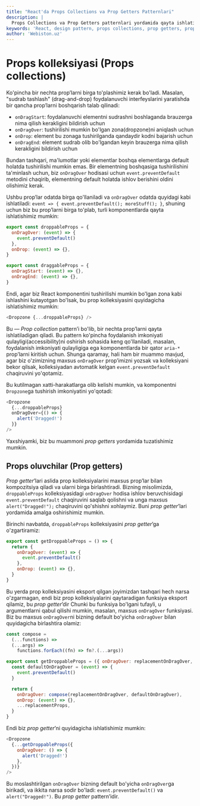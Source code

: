```yaml
---
title: "React'da Props Collections va Prop Getters Patternlari"
description: |
  Props Collections va Prop Getters patternlari yordamida qayta ishlatiladigan va moslashuvchan komponentlar yarating. Prop'larni guruhlash va birlashtirishni o'rganing.
keywords: 'React, design pattern, props collections, prop getters, props, drag-and-drop, compose, qayta ishlatish, webiston'
author: 'Webiston.uz'
---
```


# Props kolleksiyasi (Props collections)

Ko'pincha bir nechta prop’larni birga to'plashimiz kerak bo'ladi. Masalan, "sudrab tashlash" (drag-and-drop) foydalanuvchi interfeyslarini yaratishda bir qancha prop’larni boshqarish talab qilinadi:

- `onDragStart`: foydalanuvchi elementni sudrashni boshlaganda brauzerga nima qilish kerakligini bildirish uchun
- `onDragOver`: tushirilishi mumkin bo'lgan zona(dropzone)ni aniqlash uchun
- `onDrop`: element bu zonaga tushirilganda qandaydir kodni bajarish uchun
- `onDragEnd`: element sudrab olib bo'lgandan keyin brauzerga nima qilish kerakligini bildirish uchun

Bundan tashqari, ma'lumotlar yoki elementlar boshqa elementlarga default holatda tushirilishi mumkin emas. Bir elementning boshqasiga tushirilishini ta'minlash uchun, biz `onDragOver` hodisasi uchun `event.preventDefault` metodini chaqirib, elementning default holatda ishlov berishini oldini olishimiz kerak.

Ushbu prop’lar odatda birga qo'llaniladi va `onDragOver` odatda quyidagi kabi ishlatiladi: `event => { event.preventDefault(); moreStuff(); }`, shuning uchun biz bu prop’larni birga to'plab, turli komponentlarda qayta ishlatishimiz mumkin:

```js copy
export const droppableProps = {
  onDragOver: (event) => {
    event.preventDefault()
  },
  onDrop: (event) => {},
}

export const draggableProps = {
  onDragStart: (event) => {},
  onDragEnd: (event) => {},
}
```

Endi, agar biz React komponentini tushirilishi mumkin bo'lgan zona kabi ishlashini kutayotgan bo'lsak, bu prop kolleksiyasini quyidagicha ishlatishimiz mumkin:

```js copy
<Dropzone {...droppableProps} />
```

Bu — _Prop collection_ pattern’i bo'lib, bir nechta prop’larni qayta ishlatiladigan qiladi. Bu pattern ko'pincha foydalanish imkoniyati qulayligi(accessibility)ni oshirish sohasida keng qo'llaniladi, masalan, foydalanish imkoniyati qulayligiga ega komponentlarda bir qator `aria-*` prop’larni kiritish uchun. Shunga qaramay, hali ham bir muammo mavjud, agar biz o'zimizning maxsus `onDragOver` prop’imizni yozsak va kolleksiyani bekor qilsak, kolleksiyadan avtomatik kelgan `event.preventDefault` chaqiruvini yo'qotamiz.

Bu kutilmagan xatti-harakatlarga olib kelishi mumkin, va komponentni `Dropzone`ga tushirish imkoniyatini yo'qotadi:

```js copy
<Dropzone
  {...droppableProps}
  onDragOver={() => {
    alert('Dragged!')
  }}
/>
```

Yaxshiyamki, biz bu muammoni _prop getters_ yordamida tuzatishimiz mumkin.

## Props oluvchilar (Prop getters)

_Prop getter_’lari aslida prop kolleksiyalarini maxsus prop’lar bilan kompozitsiya qiladi va ularni birga birlashtiradi. Bizning misolimizda, `droppableProps` kolleksiyasidagi `onDragOver` hodisa ishlov beruvchisidagi `event.preventDefault` chaqiruvini saqlab qolishni va unga maxsus `alert("Dragged!");` chaqiruvini qo'shishni xohlaymiz. Buni _prop getter_’lari yordamida amalga oshirishimiz mumkin.

Birinchi navbatda, `droppableProps` kolleksiyasini _prop getter_’ga o'zgartiramiz:

```js copy
export const getDroppableProps = () => {
  return {
    onDragOver: (event) => {
      event.preventDefault()
    },
    onDrop: (event) => {},
  }
}
```

Bu yerda prop kolleksiyasini eksport qilgan joyimizdan tashqari hech narsa o'zgarmagan, endi biz prop kolleksiyalarini qaytaradigan funksiya eksport qilamiz, bu _prop getter_’dir Chunki bu funksiya bo'lgani tufayli, u argumentlarni qabul qilishi mumkin, masalan, maxsus `onDragOver` funksiyasi. Biz bu maxsus `onDragOver`ni bizning default bo'yicha `onDragOver` bilan quyidagicha birlashtira olamiz:

```js copy
const compose =
  (...functions) =>
  (...args) =>
    functions.forEach((fn) => fn?.(...args))

export const getDroppableProps = ({ onDragOver: replacementOnDragOver, ...replacementProps }) => {
  const defaultOnDragOver = (event) => {
    event.preventDefault()
  }

  return {
    onDragOver: compose(replacementOnDragOver, defaultOnDragOver),
    onDrop: (event) => {},
    ...replacementProps,
  }
}
```

Endi biz _prop getter_’ni quyidagicha ishlatishimiz mumkin:

```js copy
<Dropzone
  {...getDroppableProps({
    onDragOver: () => {
      alert('Dragged!')
    },
  })}
/>
```

Bu moslashtirilgan `onDragOver` bizning default bo'yicha `onDragOver`ga birikadi, va ikkita narsa sodir bo'ladi: `event.preventDefault()` va `alert("Dragged!")`. Bu _prop getter_ pattern’idir.
